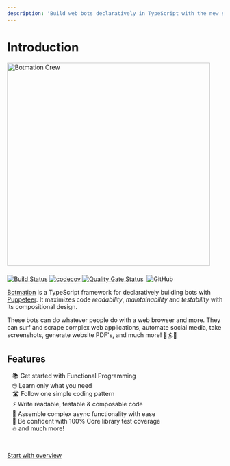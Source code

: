 ```yaml
---
description: 'Build web bots declaratively in TypeScript with the new simple framework called Botmation'
---
```


# Introduction

<img src="banner/1556x379v2.png" alt="Botmation Crew" width="474" style="margin-bottom: .5rem" />

[![Build Status](https://travis-ci.com/mrWh1te/Botmation.svg?branch=master)](https://travis-ci.com/mrWh1te/Botmation)
[![codecov](https://img.shields.io/codecov/c/github/mrWh1te/Botmation/master?label=codecov)](https://codecov.io/gh/mrWh1te/Botmation)
[![Quality Gate Status](https://sonarcloud.io/api/project_badges/measure?project=mrWh1te_Botmation&metric=alert_status)](https://sonarcloud.io/dashboard?id=mrWh1te_Botmation)
[<img src="https://david-dm.org/mrWh1te/Botmation/status.svg" alt="" />](https://david-dm.org/mrWh1te/Botmation)
![GitHub](https://img.shields.io/github/license/mrWh1te/Botmation)

[Botmation](https://github.com/mrWh1te/Botmation) is a TypeScript framework for declaratively building bots with [Puppeteer](https://github.com/puppeteer/puppeteer). It maximizes code *readability*, *maintainability* and *testability* with its compositional design.

These bots can do whatever people do with a web browser and more. They can surf and scrape complex web applications, automate social media, take screenshots, generate website PDF's, and much more! 🌊🏄📸

## Features

<ul style="padding-left:.75rem;list-style:none;">
<li>📚 Get started with Functional Programming</li>
<li>🤓 Learn only what you need</li>
<li>🛣️ Follow one simple coding pattern</li>
<li>⚡️ Write readable, testable & composable code</li>
<li>🧱 Assemble complex async functionality with ease</li>
<li>🥇 Be confident with 100% Core library test coverage</li>
<li>🔥 and much more!</li>
</ul>

<br />

[Start with overview](/overview)
